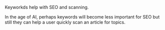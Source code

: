 
<Meta title="design system/molecules/keywords" />

<Subtitle>Keyworkds help with SEO and scanning.</Subtitle>

In the age of AI, perhaps keywords will become less important for SEO but still they can help a user quickly scan an article for topics.

<Canvas>
  <Story name="keywords">
    <KeywordsStory />
  </Story>
</Canvas>
